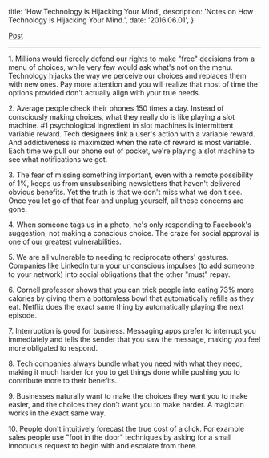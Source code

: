   title: 'How Technology is Hijacking Your Mind',
  description: 'Notes on How Technology is Hijacking Your Mind.',
  date: '2016.06.01',
}

[Post](https://medium.com/thrive-global/how-technology-hijacks-peoples-minds-from-a-magician-and-google-s-design-ethicist-56d62ef5edf3)

---

1\. Millions would fiercely defend our rights to make "free" decisions from a menu of choices, while very few would ask what's not on the menu. Technology hijacks the way we perceive our choices and replaces them with new ones. Pay more attention and you will realize that most of time the options provided don't actually align with your true needs.

2\. Average people check their phones 150 times a day. Instead of consciously making choices, what they really do is like playing a slot machine. #1 psychological ingredient in slot machines is intermittent variable reward. Tech designers link a user's action with a variable reward. And addictiveness is maximized when the rate of reward is most variable. Each time we pull our phone out of pocket, we're playing a slot machine to see what notifications we got.

3\. The fear of missing something important, even with a remote possibility of 1%, keeps us from unsubscribing newsletters that haven't delivered obvious benefits. Yet the truth is that we don't miss what we don't see. Once you let go of that fear and unplug yourself, all these concerns are gone.

4\. When someone tags us in a photo, he's only responding to Facebook's suggestion, not making a conscious choice. The craze for social approval is one of our greatest vulnerabilities.

5\. We are all vulnerable to needing to reciprocate others' gestures. Companies like LinkedIn turn your unconscious impulses (to add someone to your network) into social obligations that the other "must" repay.

6\. Cornell professor shows that you can trick people into eating 73% more calories by giving them a bottomless bowl that automatically refills as they eat. Netflix does the exact same thing by automatically playing the next episode.

7\. Interruption is good for business. Messaging apps prefer to interrupt you immediately and tells the sender that you saw the message, making you feel more obligated to respond.

8\. Tech companies always bundle what you need with what they need, making it much harder for you to get things done while pushing you to contribute more to their benefits.

9\. Businesses naturally want to make the choices they want you to make easier, and the choices they don’t want you to make harder. A magician works in the exact same way.

10\. People don't intuitively forecast the true cost of a click. For example sales people use "foot in the door" techniques by asking for a small innocuous request to begin with and escalate from there.